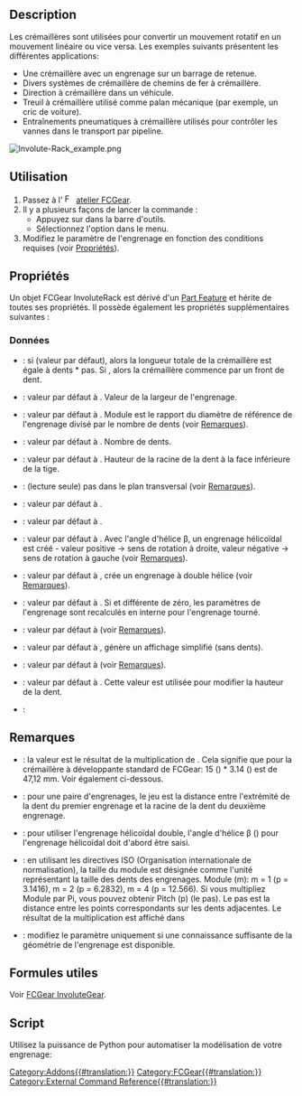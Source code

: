 <languages/>

{{Docnav/fr
|[[FCGear_InternalInvoluteGear/fr|Engrenage à développante interne]]
|[[FCGear_CycloidGear/fr|Engrenage cycloïde]]
|[[FCGear_Workbench/fr|Atelier FCGear]]
|IconL=FCGear_InternalInvoluteGear.svg
|IconR=FCGear_CycloidGear.svg
|IconC=FCGear_workbench_icon.svg
}}

{{GuiCommand/fr
|Name=FCGear InvoluteRack
|Name/fr=FCGear Engrenage à crémaillère
|MenuLocation=Gear → Involute Rack
|Workbenches=[[FCGear_Workbench/fr|FCGear]]
|Shortcut=Aucun
|Version=v0.16
|SeeAlso=[[FCGear_InvoluteGear/fr|FCGear Engrenage à développante]]
}}

<span id="Description"></span>
== Description ==

Les crémaillères sont utilisées pour convertir un mouvement rotatif en un mouvement linéaire ou vice versa. Les exemples suivants présentent les différentes applications:
* Une crémaillère avec un engrenage sur un barrage de retenue.
* Divers systèmes de crémaillère de chemins de fer à crémaillère.
* Direction à crémaillère dans un véhicule.
* Treuil à crémaillère utilisé comme palan mécanique (par exemple, un cric de voiture).
* Entraînements pneumatiques à crémaillère utilisés pour contrôler les vannes dans le transport par pipeline.

[[Image:Involute-Rack_example.png]]
{{Caption|De gauche à droite : engrenage droit, engrenage hélicoïdal, engrenage hélicoïdal double.}}

<span id="Usage"></span>
==Utilisation==

# Passez à l' [[Image:FCGear_workbench_icon.svg|16px]] [[FCGear_Workbench/fr|atelier FCGear]].
# Il y a plusieurs façons de lancer la commande :
#* Appuyez sur {{Button|[[File:FCGear_InvoluteRack.svg|16px]] [[FCGear_InvoluteRack/fr|Involute Rack]]}} dans la barre d'outils.
#* Sélectionnez l'option {{MenuCommand|Gear → [[File:FCGear_InvoluteRack.svg|16px]] Involute Rack}} dans le menu.
# Modifiez le paramètre de l'engrenage en fonction des conditions requises (voir [[#Propri.C3.A9t.C3.A9s|Propriétés]]).

<span id="Properties"></span>
==Propriétés==

Un objet FCGear InvoluteRack est dérivé d'un [[Part_Feature/fr|Part Feature]] et hérite de toutes ses propriétés. Il possède également les propriétés supplémentaires suivantes :

<span id="Data"></span>
===Données===

{{Properties_Title|base}}

* {{PropertyData|add_endings|Bool}} : si {{True}} (valeur par défaut), alors la longueur totale de la crémaillère est égale à dents * pas. Si {{False}}, alors la crémaillère commence par un front de dent.
* {{PropertyData|height|Length}} : valeur par défaut à {{Value|5 mm}}. Valeur de la largeur de l'engrenage.
* {{PropertyData|module|Length}} : valeur par défaut à {{Value|1 mm}}. Module est le rapport du diamètre de référence de l'engrenage divisé par le nombre de dents (voir [[#Remarques|Remarques]]).
* {{PropertyData|teeth|Integer}} : valeur par défaut à {{Value|15}}. Nombre de dents.
* {{PropertyData|thickness|Length}} : valeur par défaut à {{Value|5}}. Hauteur de la racine de la dent à la face inférieure de la tige.

{{Properties_Title|computed}}

* {{PropertyData|transverse_pitch|Length}} : (lecture seule) pas dans le plan transversal (voir [[#Remarques|Remarques]]).

{{Properties_Title|fillets}}

* {{PropertyData|head_fillet|Float}} : valeur par défaut à {{value|0 mm}}.
* {{PropertyData|root_fillet|Float}} : valeur par défaut à {{value|0 mm}}.

{{Properties_Title|helical}}

* {{PropertyData|beta|Angle}} : valeur par défaut à {{Value|0 °}}. Avec l'angle d'hélice β, un engrenage hélicoïdal est créé - valeur positive → sens de rotation à droite, valeur négative → sens de rotation à gauche (voir [[#Remarques|Remarques]]).
* {{PropertyData|double_helix|Bool}} : valeur par défaut à {{False}}, {{True}} crée un engrenage à double hélice (voir [[#Remarques|Remarques]]).
* {{PropertyData|properties_from_tool|Bool}} : valeur par défaut à {{False}}. Si {{True}} et {{PropertyData|beta}} différente de zéro, les paramètres de l'engrenage sont recalculés en interne pour l'engrenage tourné.

{{Properties_Title|involute}}

* {{PropertyData|pressure_angle|Angle}} : valeur par défaut à {{Value|20 °}} (voir [[#Remarques|Remarques]]).

{{Properties_Title|precision}}

* {{PropertyData|simplified|Bool}} : valeur par défaut à {{False}}, {{True}} génère un affichage simplifié (sans dents).

{{Properties_Title|tolerance}}

* {{PropertyData|clearance|Float}} : valeur par défaut à {{Value|0.25}} (voir [[#Remarques|Remarques]]).
* {{PropertyData|head|Float}} : valeur par défaut à {{Value|0}}. Cette valeur est utilisée pour modifier la hauteur de la dent.

{{Properties_Title|version}}

* {{PropertyData|version|String}} :

<span id="Notes"></span>
==Remarques==

*  {{Emphasis|transverse_pitch}}: la valeur est le résultat de la multiplication de {{Emphasis|module * pi}}. Cela signifie que pour la crémaillère à développante standard de FCGear: 15 ({{Emphasis|teeth}}) * 3.14 ({{Emphasis|transverse_pitch}}) est de 47,12 mm. Voir également {{Emphasis|module}} ci-dessous.
*  {{Emphasis|clearance}}: pour une paire d'engrenages, le jeu est la distance entre l'extrémité de la dent du premier engrenage et la racine de la dent du deuxième engrenage.
* {{Emphasis|double_helix}}: pour utiliser l'engrenage hélicoïdal double, l'angle d'hélice β ({{Emphasis|beta}}) pour l'engrenage hélicoïdal doit d'abord être saisi.
* {{Emphasis|module}}: en utilisant les directives ISO (Organisation internationale de normalisation), la taille du module est désignée comme l'unité représentant la taille des dents des engrenages. Module (m): m = 1 (p = 3.1416), m = 2 (p = 6.2832), m = 4 (p = 12.566). Si vous multipliez Module par Pi, vous pouvez obtenir Pitch (p) (le pas). Le pas est la distance entre les points correspondants sur les dents adjacentes. Le résultat de la multiplication est affiché dans {{Emphasis|transverse_pitch}}
* {{Emphasis|pressure_parameter}}: modifiez le paramètre uniquement si une connaissance suffisante de la géométrie de l'engrenage est disponible.

<span id="Useful_formulas"></span>
== Formules utiles ==

Voir [[FCGear_InvoluteGear/fr#Formules_utiles|FCGear InvoluteGear]].

<span id="Scripting"></span>
==Script==

Utilisez la puissance de Python pour automatiser la modélisation de votre engrenage:
{{Code|code=
import FreeCAD as App
import freecad.gears.commands
gear = freecad.gears.commands.CreateInvoluteRack.create()
gear.teeth = 20
gear.beta = 20
gear.height = 10
gear.double_helix = True
App.ActiveDocument.recompute()
Gui.SendMsgToActiveView("ViewFit")
}}


{{Docnav/fr
|[[FCGear_InternalInvoluteGear/fr|Engrenage à développante interne]]
|[[FCGear_CycloidGear/fr|Engrenage cycloïde]]
|[[FCGear_Workbench/fr|Atelier FCGear]]
|IconL=FCGear_InternalInvoluteGear.svg
|IconR=FCGear_CycloidGear.svg
|IconC=FCGear_workbench_icon.svg
}}

[[Category:Addons{{#translation:}}]]
[[Category:FCGear{{#translation:}}]]
[[Category:External Command Reference{{#translation:}}]]